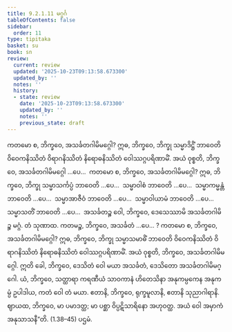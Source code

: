 ```yaml
---
title: 9.2.1.11 မဂ္ဂင်္ဂ
tableOfContents: false
sidebar:
  order: 11
type: tipitaka
basket: su
book: sn
review:
  current: review
  updated: '2025-10-23T09:13:58.673300'
  updated_by: ''
  notes: ''
  history:
  - state: review
    date: '2025-10-23T09:13:58.673300'
    updated_by: ''
    notes: ''
    previous_state: draft
---
```



<ReviewStatus review={frontmatter.review} showDetails={true} />

<HypothesisAnnotation frontmatter={frontmatter} />

<DynamicBreadcrumb />

<Paragraph number="1706" book="sn">
ကတမော စ, ဘိက္ခဝေ, အသင်္ခတဂါမိမဂ္ဂေါ? ဣဓ, ဘိက္ခဝေ, ဘိက္ခု သမ္မာဒိဋ္ဌိံ ဘာဝေတိ ဝိဝေကနိဿိတံ ဝိရာဂနိဿိတံ နိရောဓနိဿိတံ ဝေါဿဂ္ဂပရိဏာမိံ. အယံ ဝုစ္စတိ, ဘိက္ခဝေ, အသင်္ခတဂါမိမဂ္ဂေါ …ပေ…  ကတမော စ, ဘိက္ခဝေ, အသင်္ခတဂါမိမဂ္ဂေါ? ဣဓ, ဘိက္ခဝေ, ဘိက္ခု သမ္မာသင်္ကပ္ပံ ဘာဝေတိ …ပေ…  သမ္မာဝါစံ ဘာဝေတိ …ပေ…  သမ္မာကမ္မန္တံ ဘာဝေတိ …ပေ…  သမ္မာအာဇီဝံ ဘာဝေတိ …ပေ…  သမ္မာဝါယာမံ ဘာဝေတိ …ပေ…  သမ္မာသတိံ ဘာဝေတိ …ပေ…  အသင်္ခတဉ္စ ဝေါ, ဘိက္ခဝေ, ဒေသေဿာမိ အသင်္ခတဂါမိဉ္စ မဂ္ဂံ. တံ သုဏာထ. ကတမဉ္စ, ဘိက္ခဝေ, အသင်္ခတံ …ပေ… ? ကတမော စ, ဘိက္ခဝေ, အသင်္ခတဂါမိမဂ္ဂေါ? ဣဓ, ဘိက္ခဝေ, ဘိက္ခု သမ္မာသမာဓိံ ဘာဝေတိ ဝိဝေကနိဿိတံ ဝိရာဂနိဿိတံ နိရောဓနိဿိတံ ဝေါဿဂ္ဂပရိဏာမိံ. အယံ ဝုစ္စတိ, ဘိက္ခဝေ, အသင်္ခတဂါမိမဂ္ဂေါ. ဣတိ ခေါ, ဘိက္ခဝေ, ဒေသိတံ ဝေါ မယာ အသင်္ခတံ, ဒေသိတော အသင်္ခတဂါမိမဂ္ဂေါ. ယံ, ဘိက္ခဝေ, သတ္ထာရာ ကရဏီယံ သာဝကာနံ ဟိတေသိနာ အနုကမ္ပကေန အနုကမ္ပံ ဥပါဒါယ, ကတံ ဝေါ တံ မယာ. ဧတာနိ, ဘိက္ခဝေ, ရုက္ခမူလာနိ, ဧတာနိ သုညာဂါရာနိ. ဈာယထ, ဘိက္ခဝေ, မာ ပမာဒတ္ထ; မာ ပစ္ဆာ ဝိပ္ပဋိသာရိနော အဟုဝတ္ထ. အယံ ဝေါ အမှာကံ အနုသာသနီ”တိ. (1.38–45)

</Paragraph>

<Paragraph number="1707" type="center" book="sn">
ပဌမံ.
</Paragraph>